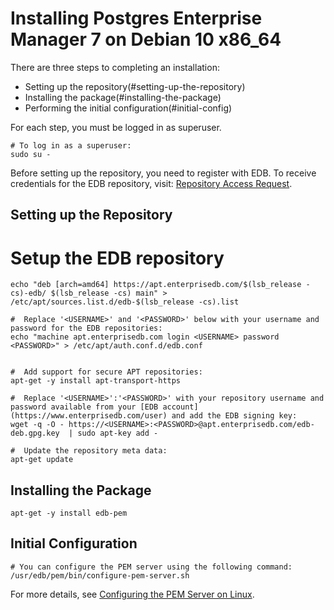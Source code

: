 # Installing Postgres Enterprise Manager 7 on Debian 10 x86_64

There are three steps to completing an installation:

- Setting up the repository(#setting-up-the-repository)
- Installing the package(#installing-the-package)
- Performing the initial configuration(#initial-config)

For each step, you must be logged in as superuser.

```shell
# To log in as a superuser:
sudo su -
```

Before setting up the repository, you need to register with EDB. To receive credentials for the EDB repository, visit: [Repository Access Request](https://www.enterprisedb.com/repository-access-request).

## Setting up the Repository

# Setup the EDB repository

```shell
echo "deb [arch=amd64] https://apt.enterprisedb.com/$(lsb_release -cs)-edb/ $(lsb_release -cs) main" > /etc/apt/sources.list.d/edb-$(lsb_release -cs).list

#  Replace '<USERNAME>' and '<PASSWORD>' below with your username and password for the EDB repositories:
echo "machine apt.enterprisedb.com login <USERNAME> password <PASSWORD>" > /etc/apt/auth.conf.d/edb.conf


#  Add support for secure APT repositories:
apt-get -y install apt-transport-https

#  Replace '<USERNAME>':'<PASSWORD>' with your repository username and password available from your [EDB account](https://www.enterprisedb.com/user) and add the EDB signing key:
wget -q -O - https://<USERNAME>:<PASSWORD>@apt.enterprisedb.com/edb-deb.gpg.key  | sudo apt-key add -

#  Update the repository meta data:
apt-get update
```

## Installing the Package

```shell
apt-get -y install edb-pem
```

## Initial Configuration

```shell
# You can configure the PEM server using the following command:
/usr/edb/pem/bin/configure-pem-server.sh
```

For more details, see [Configuring the PEM Server on Linux](https://www.enterprisedb.com/docs/pem/latest/pem_inst_guide_linux/04_installing_postgres_enterprise_manager/05_configuring_the_pem_server_on_linux/).
